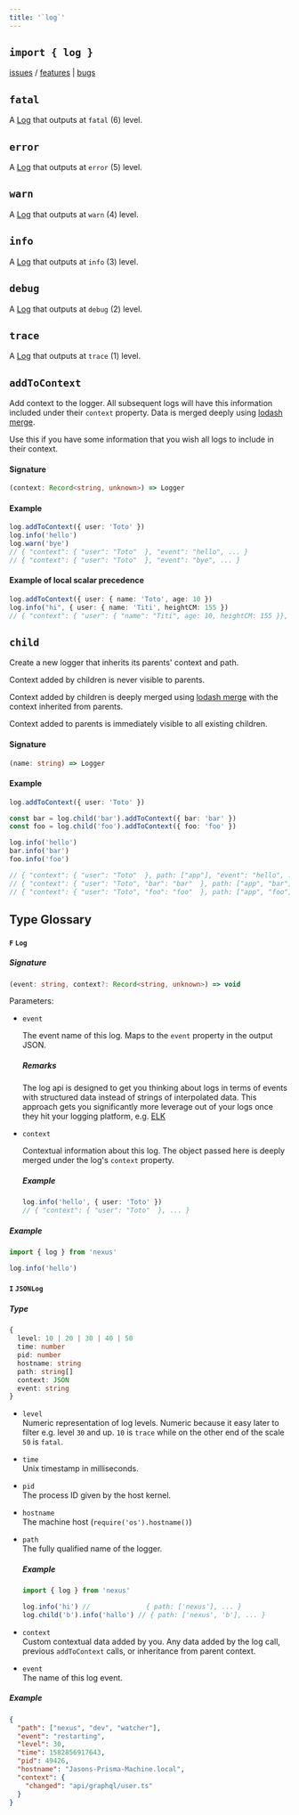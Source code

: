 ```yaml
---
title: '`log`'
---
```


## `import { log }`

[issues](https://nxs.li/issues/component/logger) / [features](https://nxs.li/issues/components/logger/features) | [bugs](https://nxs.li/issues/component/logger/bugs)

## `fatal`

A [Log](#Log) that outputs at `fatal` (6) level.

## `error`

A [Log](#Log) that outputs at `error` (5) level.

## `warn`

A [Log](#Log) that outputs at `warn` (4) level.

## `info`

A [Log](#Log) that outputs at `info` (3) level.

## `debug`

A [Log](#Log) that outputs at `debug` (2) level.

## `trace`

A [Log](#Log) that outputs at `trace` (1) level.

## `addToContext`

Add context to the logger. All subsequent logs will have this information included under their `context` property. Data is merged deeply using [lodash merge](https://lodash.com/docs/4.17.15#merge).

Use this if you have some information that you wish all logs to include in their context.

#### Signature

<!-- prettier-ignore -->
```ts
(context: Record<string, unknown>) => Logger
```

#### Example

```ts
log.addToContext({ user: 'Toto' })
log.info('hello')
log.warn('bye')
// { "context": { "user": "Toto"  }, "event": "hello", ... }
// { "context": { "user": "Toto"  }, "event": "bye", ... }
```

#### Example of local scalar precedence

```ts
log.addToContext({ user: { name: 'Toto', age: 10 })
log.info("hi", { user: { name: 'Titi', heightCM: 155 })
// { "context": { "user": { "name": "Titi", age: 10, heightCM: 155 }}, ... }
```

## `child`

Create a new logger that inherits its parents' context and path.

Context added by children is never visible to parents.

Context added by children is deeply merged using [lodash merge](https://lodash.com/docs/4.17.15#merge) with the context inherited from parents.

Context added to parents is immediately visible to all existing children.

#### Signature

<!-- prettier-ignore -->
```ts
(name: string) => Logger
```

#### Example

```ts
log.addToContext({ user: 'Toto' })

const bar = log.child('bar').addToContext({ bar: 'bar' })
const foo = log.child('foo').addToContext({ foo: 'foo' })

log.info('hello')
bar.info('bar')
foo.info('foo')

// { "context": { "user": "Toto"  }, path: ["app"], "event": "hello", ... }
// { "context": { "user": "Toto", "bar": "bar"  }, path: ["app", "bar"], "event": "bar", ... }
// { "context": { "user": "Toto", "foo": "foo"  }, path: ["app", "foo"], "event": "foo", ... }
```

## Type Glossary

#### `F` `Log`

##### Signature

```ts
(event: string, context?: Record<string, unknown>) => void
```

Parameters:

- `event`

  The event name of this log. Maps to the `event` property in the output JSON.

  ##### Remarks

  The log api is designed to get you thinking about logs in terms of events with structured data instead of strings of interpolated data. This approach gets you significantly more leverage out of your logs once they hit your logging platform, e.g. [ELK](https://www.elastic.co/what-is/elk-stack)

- `context`

  Contextual information about this log. The object passed here is deeply merged under the log's `context` property.

  ##### Example

  ```ts
  log.info('hello', { user: 'Toto' })
  // { "context": { "user": "Toto"  }, ... }
  ```

##### Example

```ts
import { log } from 'nexus'

log.info('hello')
```

#### `I` `JSONLog`

##### Type

```ts
{
  level: 10 | 20 | 30 | 40 | 50
  time: number
  pid: number
  hostname: string
  path: string[]
  context: JSON
  event: string
}
```

- `level`  
  Numeric representation of log levels. Numeric because it easy later to filter e.g. level `30` and up. `10` is `trace` while on the other end of the scale `50` is `fatal`.

- `time`  
  Unix timestamp in milliseconds.

- `pid`  
  The process ID given by the host kernel.

- `hostname`  
  The machine host (`require('os').hostname()`)

- `path`  
  The fully qualified name of the logger.

  ##### Example

  ```ts
  import { log } from 'nexus'

  log.info('hi') //              { path: ['nexus'], ... }
  log.child('b').info('hallo') // { path: ['nexus', 'b'], ... }
  ```

- `context`  
  Custom contextual data added by you. Any data added by the log call, previous `addToContext` calls, or inheritance from parent context.

- `event`  
  The name of this log event.

##### Example

```json
{
  "path": ["nexus", "dev", "watcher"],
  "event": "restarting",
  "level": 30,
  "time": 1582856917643,
  "pid": 49426,
  "hostname": "Jasons-Prisma-Machine.local",
  "context": {
    "changed": "api/graphql/user.ts"
  }
}
```
